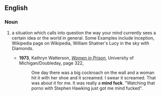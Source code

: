 ==English==

===Noun===
{{en-noun|sg=[[mind]] [[fuck]]}}

# {{psychology}} a situation which calls into question the way your mind currently sees a certain idea or the world in general. Some Examples include Inception, Wikipedia page on Wikipedia, William Shatner's Lucy in the sky with Diamonds.
#* '''1973''', Kathryn Watterson, ''[http://books.google.com/books?id=82lHAAAAMAAJ&q=%22a+mind+fuck%22&dq=%22a+mind+fuck%22&lr=&ei=SV6AR5TsLpnmtQOP-9y4Cw&pgis=1 Women in Prison]'', University of Michigan/Doubleday, page 322,
#*: One day there was a big cockroach on the wall and a woman hit it with her shoe and it screamed. I swear it screamed. That was about it for me. It was really a '''mind fuck'''. "Watching that porno with Stephen Hawking just got me mind fucked".